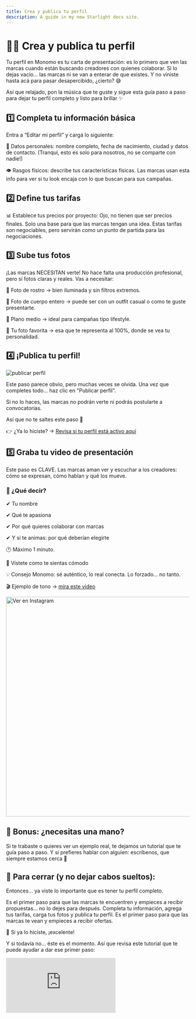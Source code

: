 ```yaml
---
title: Crea y publica tu perfil
description: A guide in my new Starlight docs site.
---
```

# 🧑‍🎨 Crea y publica tu perfil

Tu perfil en Monomo es tu carta de presentación: es lo primero que ven las marcas cuando están buscando creadores con quienes colaborar.
Si lo dejas vacío… las marcas ni se van a enterar de que existes. Y no viniste hasta acá para pasar desapercibido, ¿cierto? 😅

Así que relajado, pon la música que te guste y sigue esta guía paso a paso para dejar tu perfil completo y listo para brillar ✨

## 1️⃣ Completa tu información básica

Entra a “Editar mi perfil” y cargá lo siguiente:

📝 Datos personales: nombre completo, fecha de nacimiento, ciudad y datos de contacto. (Tranqui, esto es solo para nosotros, no se comparte con nadie!)

👁️ Rasgos físicos: describe tus características físicas. Las marcas usan esta info para ver si tu look encaja con lo que buscan para sus campañas.

## 2️⃣ Define tus tarifas

📊 Establece tus precios por proyecto: Ojo, no tienen que ser precios finales. Solo una base para que las marcas tengan una idea. Estas tarifas son negociables, pero servirán como un punto de partida para las negociaciones.

## 3️⃣ Sube tus fotos

¡Las marcas NECESITAN verte! No hace falta una producción profesional, pero sí fotos claras y reales. Vas a necesitar:

📸 Foto de rostro → bien iluminada y sin filtros extremos.

💃 Foto de cuerpo entero → puede ser con un outfit casual o como te guste presentarte.

🙆 Plano medio → ideal para campañas tipo lifestyle.

🌈 Tu foto favorita → esa que te representa al 100%, donde se vea tu personalidad.

## 4️⃣ ¡Publica tu perfil!

![publicar perfil](/images/publicar-perf-modelo-ezgif.com-crop.gif)

Este paso parece obvio, pero muchas veces se olvida. Una vez que completes todo... haz clic en "Publicar perfil".

Si no lo haces, las marcas no podrán verte ni podrás postularte a convocatorias.

Así que no te saltes este paso 🙏

👉 ¿Ya lo hiciste? → [Revisa si tu perfil está activo aquí](https://app.monomo.com.co/publica)

## 5️⃣ Graba tu video de presentación

Este paso es CLAVE. Las marcas aman ver y escuchar a los creadores: cómo se expresan, cómo hablan y qué los mueve.

### 🎥 ¿Qué decir?

✔ Tu nombre

✔ Qué te apasiona

✔ Por qué quieres colaborar con marcas

✔ Y si te animas: por qué deberían elegirte

🕐 Máximo 1 minuto.

🎨 Vístete como te sientas cómodo

💡 Consejo Monomo: sé auténtico, lo real conecta. Lo forzado… no tanto.

🎬 Ejemplo de tono  → [mira este video](https://www.instagram.com/p/DE-Up2TxXdg/)

<a href="https://www.instagram.com/p/DE-Up2TxXdg/" target="_blank" rel="noopener noreferrer">
  <img src="/images/ejemplo-videocasting.jpg" alt="Ver en Instagram" width="600" style={{ borderRadius: '8px' }} />
</a>


## 🧠 Bonus: ¿necesitas una mano?

Si te trabaste o quieres ver un ejemplo real, te dejamos un tutorial que te guía paso a paso.
Y si prefieres hablar con alguien: escríbenos, que siempre estamos cerca 💬

## 🧵 Para cerrar (y no dejar cabos sueltos):

Entonces… ya viste lo importante que es tener tu perfil completo.

Es el primer paso para que las marcas te encuentren y empieces a recibir propuestas… no lo dejes para después.
Completa tu información, agrega tus tarifas, carga tus fotos y publica tu perfil. Es el primer paso para que las marcas te vean y empieces a recibir ofertas.

🎯 Si ya lo hiciste, ¡excelente!

Y si todavía no… éste es el momento. Así que revisa este tutorial que te puede ayudar a dar ese primer paso: 

<div
  style={{
    position: 'relative',
    paddingBottom: '50%',
    height: 0,
    maxWidth: '560px',
    margin: '24px auto',
  }}
>
  <iframe
    src="https://www.youtube.com/embed/ud78vJGhdyw"
    frameBorder="0"
    allow="accelerometer; autoplay; clipboard-write; encrypted-media; gyroscope; picture-in-picture"
    allowFullScreen
    style={{
      position: 'absolute',
      top: 0,
      left: 0,
      width: '100%',
      height: '100%',
      borderRadius: '12px',
    }}
  />
</div>

👉 Publica tu perfil ahora y empieza a mostrar todo lo que tienes para ofrecer. -link a editar infomración-
Y si llegaste hasta aquí, ya vas por muy buen camino 💜

